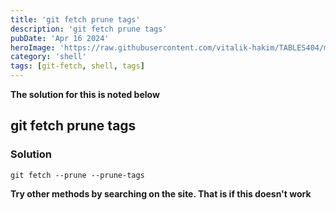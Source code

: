 ```yaml
---
title: 'git fetch prune tags'
description: 'git fetch prune tags'
pubDate: 'Apr 16 2024'
heroImage: 'https://raw.githubusercontent.com/vitalik-hakim/TABLES404/main/error_b/SHELL.jpg'
category: 'shell'
tags: [git-fetch, shell, tags]
---
```


**The solution for this is noted below**

## git fetch prune tags

### Solution

```shell
git fetch --prune --prune-tags
```

**Try other methods by searching on the site. That is if this doesn't work**
